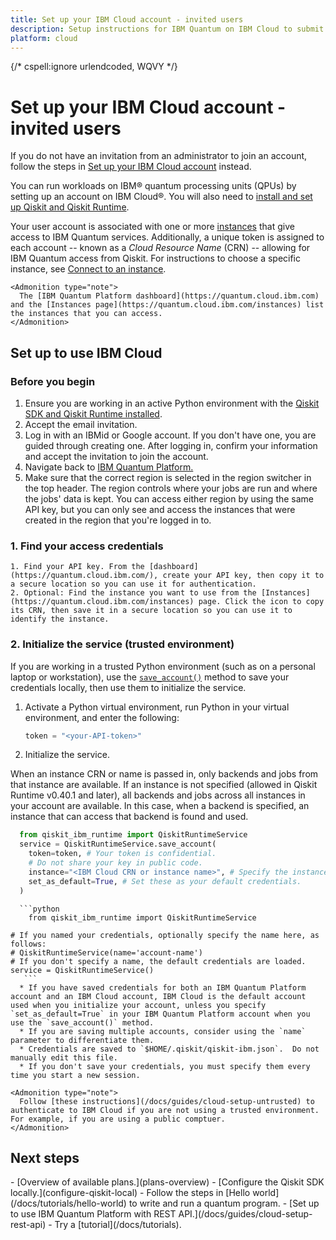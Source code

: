 ```yaml
---
title: Set up your IBM Cloud account - invited users
description: Setup instructions for IBM Quantum on IBM Cloud to submit Qiskit SDK and Qiskit Runtime jobs for users with email invitations
platform: cloud
---
```


{/* cspell:ignore urlendcoded, WQVY */}

# Set up your IBM Cloud account - invited users

If you do not have an invitation from an administrator to join an account, follow the steps in [Set up your IBM Cloud account](/docs/guides/cloud-setup) instead.

You can run workloads on IBM&reg; quantum processing units (QPUs) by setting up an account on IBM Cloud&reg;. You will also need to [install and set up Qiskit and Qiskit Runtime](/docs/guides/install-qiskit#local).


Your user account is associated with one or more [instances](./instances) that give access to IBM Quantum services. Additionally, a unique token is assigned to each account -- known as a *Cloud Resource Name* (CRN) -- allowing for IBM Quantum access from Qiskit.  For instructions to choose a specific instance, see [Connect to an instance](./instances#connect-instance).

    <Admonition type="note">
      The [IBM Quantum Platform dashboard](https://quantum.cloud.ibm.com) and the [Instances page](https://quantum.cloud.ibm.com/instances) list the instances that you can access.
    </Admonition>

<span id="cloud"></span>
## Set up to use IBM Cloud

### Before you begin

1. Ensure you are working in an active Python environment with the [Qiskit SDK and Qiskit Runtime installed](/docs/guides/install-qiskit#local).
1. Accept the email invitation.
1. Log in with an IBMid or Google account.  If you don't have one, you are guided through creating one. After logging in, confirm your information and accept the invitation to join the account.
1. Navigate back to [IBM Quantum Platform.](https://quantum.cloud.ibm.com)
1. Make sure that the correct region is selected in the region switcher in the top header. The region controls where your jobs are run and where the jobs' data is kept. You can access either region by using the same API key, but you can only see and access the instances that were created in the region that you're logged in to.

<span id="access-credentials"></span>
### 1. Find your access credentials
    1. Find your API key. From the [dashboard](https://quantum.cloud.ibm.com/), create your API key, then copy it to a secure location so you can use it for authentication.
    2. Optional: Find the instance you want to use from the [Instances](https://quantum.cloud.ibm.com/instances) page. Click the icon to copy its CRN, then save it in a secure location so you can use it to identify the instance.

<span id="cloud-save"></span>
### 2. Initialize the service (trusted environment)
If you are working in a trusted Python environment (such as on a personal laptop or workstation), use the [`save_account()`](/docs/api/qiskit-ibm-runtime/qiskit-runtime-service#save_account) method to save your credentials locally, then use them to initialize the service.

1. Activate a Python virtual environment, run Python in your virtual environment, and enter the following:

    ```python
    token = "<your-API-token>"
    ```
2. Initialize the service.
<Admonition type="Note">
When an instance CRN or name is passed in, only backends and jobs from that instance are available.  If an instance is not specified (allowed in Qiskit Runtime v0.40.1 and later), all backends and jobs across all instances in your account are available. In this case, when a backend is specified, an instance that can access that backend is found and used.
</Admonition>

```python
  from qiskit_ibm_runtime import QiskitRuntimeService
  service = QiskitRuntimeService.save_account(
    token=token, # Your token is confidential.
    # Do not share your key in public code.
    instance="<IBM Cloud CRN or instance name>", # Specify the instance to use.
    set_as_default=True, # Set these as your default credentials.
  )
```


      ```python
        from qiskit_ibm_runtime import QiskitRuntimeService

    # If you named your credentials, optionally specify the name here, as follows:
    # QiskitRuntimeService(name='account-name')
    # If you don't specify a name, the default credentials are loaded.
    service = QiskitRuntimeService()
       ```
      * If you have saved credentials for both an IBM Quantum Platform account and an IBM Cloud account, IBM Cloud is the default account used when you initialize your account, unless you specify `set_as_default=True` in your IBM Quantum Platform account when you use the `save_account()` method.
      * If you are saving multiple accounts, consider using the `name` parameter to differentiate them.
      * Credentials are saved to `$HOME/.qiskit/qiskit-ibm.json`.  Do not manually edit this file.
      * If you don't save your credentials, you must specify them every time you start a new session.

    <Admonition type="note">
      Follow [these instructions](/docs/guides/cloud-setup-untrusted) to authenticate to IBM Cloud if you are not using a trusted environment. For example, if you are using a public comptuer.
    </Admonition>

## Next steps

<Admonition type="tip" title="Recommendations">
  -  [Overview of available plans.](plans-overview)
  -  [Configure the Qiskit SDK locally.](configure-qiskit-local)
  -  Follow the steps in [Hello world](/docs/tutorials/hello-world) to write and run a quantum program.
  -  [Set up to use IBM Quantum Platform with REST API.](/docs/guides/cloud-setup-rest-api)
  -  Try a [tutorial](/docs/tutorials).
</Admonition>